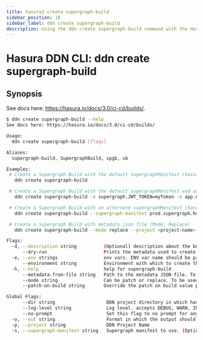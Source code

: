 ```yaml
---
title: hasura3 create supergraph-build
sidebar_position: 18
sidebar_label: ddn create supergraph-build
description: Using the ddn create supergraph-build command with the Hasura CLI
---
```


# Hasura DDN CLI: ddn create supergraph-build 

## Synopsis
See docs here: https://hasura.io/docs/3.0/ci-cd/builds/.

```bash
$ ddn create supergraph-build --help
See docs here: https://hasura.io/docs/3.0/ci-cd/builds/

Usage:
  ddn create supergraph-build [flags]

Aliases:
  supergraph-build, SupergraphBuild, spgb, sb

Examples:
 # Create a Supergraph Build with the default supergraphManifest (hasura.yaml present in the current working directory)
   ddn create supergraph-build

 # Create a Supergraph Build with the default supergraphManifest and add additional ENV vars (ENV var name should be prefixed with 'supergraph' or with the name of the subgraph followed by a dot(.))
   ddn create supergraph-build -e supergraph.JWT_TOKEN=myToken -e app.CONNECTOR_URL=https://host:port

 # Create a Supergraph Build with an alternate supergraphManifest (hasura.yaml is not present in the current working directory)
   ddn create supergraph-build --supergraph-manifest prod.supergraph.hml --dir <path-to-hasura.yaml-file> --description "overridden supergraphManifest"

 # Create a Supergraph Build with metadata.json file (Mode: Replace)
   ddn create supergraph-build --mode replace --project <project-name> --metadata-from-file <path-to-metadata.json-file> --environment dev --description "no supergraph manifest build"

Flags:
  -d, --description string          (Optional) description about the build
      --dry-run                     Prints the metadata used to create the build. No build artifact is generated
  -e, --env strings                 env vars. ENV var name should be prefixed with 'supergraph' or with the name of the subgraph followed by a dot(.)
      --environment string          Environment with which to create the build. To be used when building with metadata JSON only. When provided, --mode, --project and --metadata-from-file must also be provided
  -h, --help                        help for supergraph-build
      --metadata-from-file string   Path to the metadata JSON file. To be used when building with metadata JSON only. When provided, --mode, --project and --environment must also be provided
      --mode string                 Can be patch or replace. To be used when building with metadata JSON only. When provided, --metadata-from-file, --project and --environment must also be provided
      --patch-on-build string       Override the patch on build value provided in the supergraph manifest, only valid if the mode is patch. Takes the build version, 'applied' or 'latest' as accepted values

Global Flags:
      --dir string                   DDN project directory in which hasura.yaml is present (default ".")
      --log-level string             Log level. accepts DEBUG, WARN, INFO, ERROR, FATAL (default "INFO")
      --no-prompt                    Set this flag to no prompt for anything, the command fails if any input is missing
  -o, --out string                   Format in which the output should be printed, accepts table, json and yaml (default "table")
  -p, --project string               DDN Project Name
  -s, --supergraph-manifest string   Supergraph manifest to use. (Optional. DefaultSupergraphManifest used  if not provided)
```

